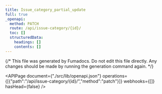 ```yaml
---
title: Issue_category_partial_update
full: true
_openapi:
  method: PATCH
  route: /api/issue-category/{id}/
  toc: []
  structuredData:
    headings: []
    contents: []
---
```

{/* This file was generated by Fumadocs. Do not edit this file directly. Any changes should be made by running the generation command again. */\}

<APIPage document={"./src/lib/openapi.json"} operations={[{"path":"/api/issue-category/{id}/","method":"patch"}]} webhooks={[]} hasHead={false} />
